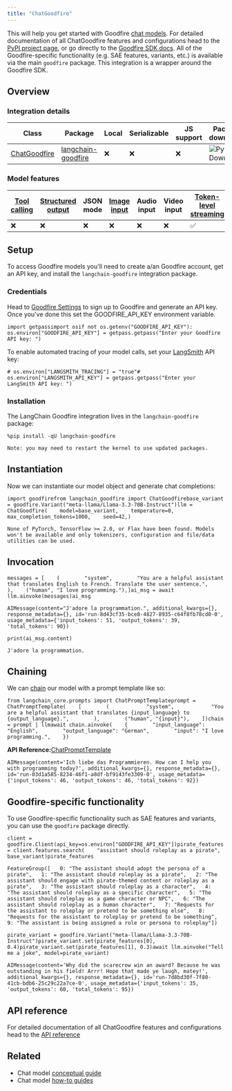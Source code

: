 ```yaml
---
title: "ChatGoodfire"
---
```


This will help you get started with Goodfire [chat models](/oss/concepts/chat_models). For detailed documentation of all ChatGoodfire features and configurations head to the [PyPI project page](https://pypi.org/project/langchain-goodfire/), or go directly to the [Goodfire SDK docs](https://docs.goodfire.ai/sdk-reference/example). All of the Goodfire-specific functionality (e.g. SAE features, variants, etc.) is available via the main `goodfire` package. This integration is a wrapper around the Goodfire SDK.

## Overview

### Integration details

| Class                                                                                                                            | Package                                                                    | Local | Serializable | JS support | Package downloads                                                                       | Package latest                                                                       |
| -------------------------------------------------------------------------------------------------------------------------------- | -------------------------------------------------------------------------- | ----- | ------------ | ---------- | --------------------------------------------------------------------------------------- | ------------------------------------------------------------------------------------ |
| [ChatGoodfire](https://python.langchain.com/api_reference/goodfire/chat_models/langchain_goodfire.chat_models.ChatGoodfire.html) | [langchain-goodfire](https://python.langchain.com/api_reference/goodfire/) | ❌     | ❌            | ❌          | ![PyPI - Downloads](/images/oss/integrations/chat/goodfire/pypi/dm/langchain-goodfire) | ![PyPI - Version](/images/oss/integrations/chat/goodfire/pypi/v/langchain-goodfire) |

### Model features

| [Tool calling](/oss/how_to/tool_calling) | [Structured output](/oss/how_to/structured_output) | JSON mode | [Image input](/oss/how_to/multimodal_inputs) | Audio input | Video input | [Token-level streaming](/oss/how_to/chat_streaming) | Native async | [Token usage](/oss/how_to/chat_token_usage_tracking) | [Logprobs](/oss/how_to/logprobs) |
| ------------------------------------------ | ---------------------------------------------------- | --------- | ---------------------------------------------- | ----------- | ----------- | ----------------------------------------------------- | ------------ | ------------------------------------------------------ | ---------------------------------- |
| ❌                                          | ❌                                                    | ❌         | ❌                                              | ❌           | ❌           | ✅                                                     | ✅            | ✅                                                      | ❌                                  |

## Setup

To access Goodfire models you'll need to create a/an Goodfire account, get an API key, and install the `langchain-goodfire` integration package.

### Credentials

Head to [Goodfire Settings](https://platform.goodfire.ai/organization/settings/api-keys) to sign up to Goodfire and generate an API key. Once you've done this set the GOODFIRE\_API\_KEY environment variable.

```
import getpassimport osif not os.getenv("GOODFIRE_API_KEY"):    os.environ["GOODFIRE_API_KEY"] = getpass.getpass("Enter your Goodfire API key: ")
```

To enable automated tracing of your model calls, set your [LangSmith](https://docs.smith.langchain.com/) API key:

```
# os.environ["LANGSMITH_TRACING"] = "true"# os.environ["LANGSMITH_API_KEY"] = getpass.getpass("Enter your LangSmith API key: ")
```

### Installation

The LangChain Goodfire integration lives in the `langchain-goodfire` package:

```
%pip install -qU langchain-goodfire
```

```
Note: you may need to restart the kernel to use updated packages.
```

## Instantiation

Now we can instantiate our model object and generate chat completions:

```
import goodfirefrom langchain_goodfire import ChatGoodfirebase_variant = goodfire.Variant("meta-llama/Llama-3.3-70B-Instruct")llm = ChatGoodfire(    model=base_variant,    temperature=0,    max_completion_tokens=1000,    seed=42,)
```

```
None of PyTorch, TensorFlow >= 2.0, or Flax have been found. Models won't be available and only tokenizers, configuration and file/data utilities can be used.
```

## Invocation

```
messages = [    (        "system",        "You are a helpful assistant that translates English to French. Translate the user sentence.",    ),    ("human", "I love programming."),]ai_msg = await llm.ainvoke(messages)ai_msg
```

```
AIMessage(content="J'adore la programmation.", additional_kwargs={}, response_metadata={}, id='run-8d43cf35-bce8-4827-8935-c64f8fb78cd0-0', usage_metadata={'input_tokens': 51, 'output_tokens': 39, 'total_tokens': 90})
```

```
print(ai_msg.content)
```

```
J'adore la programmation.
```

## Chaining

We can [chain](/oss/how_to/sequence) our model with a prompt template like so:

```
from langchain_core.prompts import ChatPromptTemplateprompt = ChatPromptTemplate(    [        (            "system",            "You are a helpful assistant that translates {input_language} to {output_language}.",        ),        ("human", "{input}"),    ])chain = prompt | llmawait chain.ainvoke(    {        "input_language": "English",        "output_language": "German",        "input": "I love programming.",    })
```

**API Reference:**[ChatPromptTemplate](https://python.langchain.com/api_reference/core/prompts/langchain_core.prompts.chat.ChatPromptTemplate.html)

```
AIMessage(content='Ich liebe das Programmieren. How can I help you with programming today?', additional_kwargs={}, response_metadata={}, id='run-03d1a585-8234-46f1-a8df-bf9143fe3309-0', usage_metadata={'input_tokens': 46, 'output_tokens': 46, 'total_tokens': 92})
```

## Goodfire-specific functionality

To use Goodfire-specific functionality such as SAE features and variants, you can use the `goodfire` package directly.

```
client = goodfire.Client(api_key=os.environ["GOODFIRE_API_KEY"])pirate_features = client.features.search(    "assistant should roleplay as a pirate", base_variant)pirate_features
```

```
FeatureGroup([   0: "The assistant should adopt the persona of a pirate",   1: "The assistant should roleplay as a pirate",   2: "The assistant should engage with pirate-themed content or roleplay as a pirate",   3: "The assistant should roleplay as a character",   4: "The assistant should roleplay as a specific character",   5: "The assistant should roleplay as a game character or NPC",   6: "The assistant should roleplay as a human character",   7: "Requests for the assistant to roleplay or pretend to be something else",   8: "Requests for the assistant to roleplay or pretend to be something",   9: "The assistant is being assigned a role or persona to roleplay"])
```

```
pirate_variant = goodfire.Variant("meta-llama/Llama-3.3-70B-Instruct")pirate_variant.set(pirate_features[0], 0.4)pirate_variant.set(pirate_features[1], 0.3)await llm.ainvoke("Tell me a joke", model=pirate_variant)
```

```
AIMessage(content='Why did the scarecrow win an award? Because he was outstanding in his field! Arrr! Hope that made ye laugh, matey!', additional_kwargs={}, response_metadata={}, id='run-7d8bd30f-7f80-41cb-bdb6-25c29c22a7ce-0', usage_metadata={'input_tokens': 35, 'output_tokens': 60, 'total_tokens': 95})
```

## API reference

For detailed documentation of all ChatGoodfire features and configurations head to the [API reference](https://python.langchain.com/api_reference/goodfire/chat_models/langchain_goodfire.chat_models.ChatGoodfire.html)

## Related

* Chat model [conceptual guide](/oss/concepts/chat_models)
* Chat model [how-to guides](/oss/how_to/#chat-models)
